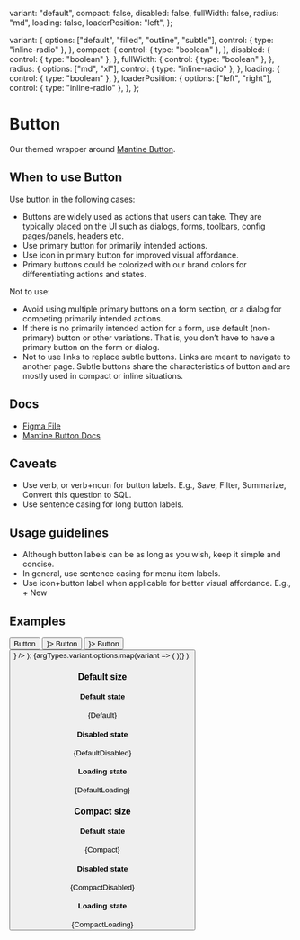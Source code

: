 
  variant: "default",
  compact: false,
  disabled: false,
  fullWidth: false,
  radius: "md",
  loading: false,
  loaderPosition: "left",
};

  variant: {
    options: ["default", "filled", "outline", "subtle"],
    control: { type: "inline-radio" },
  },
  compact: {
    control: { type: "boolean" },
  },
  disabled: {
    control: { type: "boolean" },
  },
  fullWidth: {
    control: { type: "boolean" },
  },
  radius: {
    options: ["md", "xl"],
    control: { type: "inline-radio" },
  },
  loading: {
    control: { type: "boolean" },
  },
  loaderPosition: {
    options: ["left", "right"],
    control: { type: "inline-radio" },
  },
};

<Meta
  title="Buttons/Button"
  component={Button}
  args={args}
  argTypes={argTypes}
/>

# Button

Our themed wrapper around [Mantine Button](https://mantine.dev/core/button/).

## When to use Button

Use button in the following cases:

- Buttons are widely used as actions that users can take. They are typically placed on the UI such as dialogs, forms, toolbars, config pages/panels, headers etc.
- Use primary button for primarily intended actions.
- Use icon in primary button for improved visual affordance.
- Primary buttons could be colorized with our brand colors for differentiating actions and states.

Not to use:

- Avoid using multiple primary buttons on a form section, or a dialog for competing primarily intended actions.
- If there is no primarily intended action for a form, use default (non-primary) button or other variations. That is, you don’t have to have a primary button on the form or dialog.
- Not to use links to replace subtle buttons. Links are meant to navigate to another page. Subtle buttons share the characteristics of button and are mostly used in compact or inline situations.

## Docs

- [Figma File](https://www.figma.com/file/Ey1rOyIxRHpmRvE9XrGyop/Buttons-%2F-Button?type=design&node-id=1-96&mode=design&t=JaO1GZU7AnpAmx4o-0)
- [Mantine Button Docs](https://mantine.dev/core/button/)

## Caveats

- Use verb, or verb+noun for button labels. E.g., Save, Filter, Summarize, Convert this question to SQL.
- Use sentence casing for long button labels.

## Usage guidelines

- Although button labels can be as long as you wish, keep it simple and concise.
- In general, use sentence casing for menu item labels.
- Use icon+button label when applicable for better visual affordance. E.g., + New

## Examples

  <Group>
    <Button {...args}>Button</Button>
    <Button {...args} leftIcon={<Icon name="play" />}>
      Button
    </Button>
    <Button {...args} rightIcon={<Icon name="chevrondown" />}>
      Button
    </Button>
    <Button {...args} leftIcon={<Icon name="play" />} />
  </Group>
);

  <Stack>
    {argTypes.variant.options.map(variant => (
      <TemplateRow key={variant} {...args} variant={variant} />
    ))}
  </Stack>
);

### Default size

#### Default state


<Canvas>
  <Story name="Default">{Default}</Story>
</Canvas>

#### Disabled state


<Canvas>
  <Story name="DefaultDisabled">{DefaultDisabled}</Story>
</Canvas>

#### Loading state


<Canvas>
  <Story name="DefaultLoading">{DefaultLoading}</Story>
</Canvas>

### Compact size

#### Default state


<Canvas>
  <Story name="Compact">{Compact}</Story>
</Canvas>

#### Disabled state


<Canvas>
  <Story name="CompactDisabled">{CompactDisabled}</Story>
</Canvas>

#### Loading state


<Canvas>
  <Story name="CompactLoading">{CompactLoading}</Story>
</Canvas>
